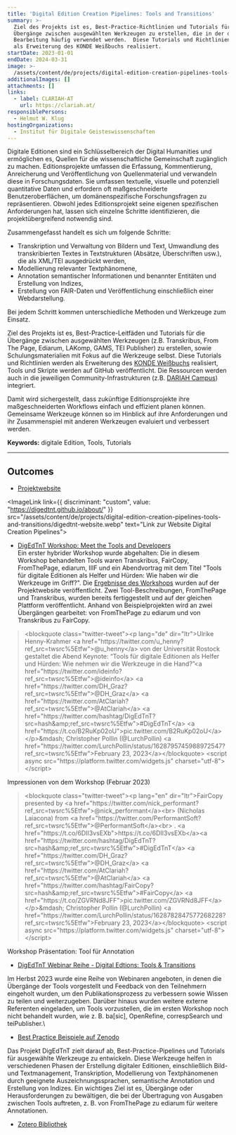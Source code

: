 ```yaml
---
title: 'Digital Edition Creation Pipelines: Tools and Transitions'
summary: >-
  Ziel des Projekts ist es, Best-Practice-Richtlinien und Tutorials für die
  Übergänge zwischen ausgewählten Werkzeugen zu erstellen, die in der digitalen
  Bearbeitung häufig verwendet werden.  Diese Tutorials und Richtlinien werden
  als Erweiterung des KONDE Weißbuchs realisiert.
startDate: 2023-01-01
endDate: 2024-03-31
image: >-
  /assets/content/de/projects/digital-edition-creation-pipelines-tools-and-transitions/image.png
additionalImages: []
attachments: []
links:
  - label: CLARIAH-AT
    url: https://clariah.at/
responsiblePersons:
  - Helmut W. Klug
hostingOrganizations:
  - Institut für Digitale Geisteswissenschaften
---
```

Digitale Editionen sind ein Schlüsselbereich der Digital Humanities und ermöglichen es, Quellen für die wissenschaftliche Gemeinschaft zugänglich zu machen. Editionsprojekte umfassen die Erfassung, Kommentierung, Anreicherung und Veröffentlichung von Quellenmaterial und verwandeln diese in Forschungsdaten. Sie umfassen textuelle, visuelle und potenziell quantitative Daten und erfordern oft maßgeschneiderte Benutzeroberflächen, um domänenspezifische Forschungsfragen zu repräsentieren. Obwohl jedes Editionsprojekt seine eigenen spezifischen Anforderungen hat, lassen sich einzelne Schritte identifizieren, die projektübergreifend notwendig sind.

Zusammengefasst handelt es sich um folgende Schritte:

- Transkription und Verwaltung von Bildern und Text, Umwandlung des transkribierten Textes in Textstrukturen (Absätze, Überschriften usw.), die als XML/TEI ausgedrückt werden,
- Modellierung relevanter Textphänomene,
- Annotation semantischer Informationen und benannter Entitäten und Erstellung von Indizes,
- Erstellung von FAIR-Daten und Veröffentlichung einschließlich einer Webdarstellung.

Bei jedem Schritt kommen unterschiedliche Methoden und Werkzeuge zum Einsatz.

Ziel des Projekts ist es, Best-Practice-Leitfäden und Tutorials für die Übergänge zwischen ausgewählten Werkzeugen (z.B. Transkribus, From The Page, Ediarum, LAKomp, GAMS, TEI Publisher) zu erstellen, sowie Schulungsmaterialien mit Fokus auf die Werkzeuge selbst. Diese Tutorials und Richtlinien werden als Erweiterung des [KONDE Weißbuchs](https://www.digitale-edition.at/) realisiert, Tools und Skripte werden auf GitHub veröffentlicht. Die Ressourcen werden auch in die jeweiligen Community-Infrastrukturen (z.B. [DARIAH Campus](https://campus.dariah.eu/)) integriert.

Damit wird sichergestellt, dass zukünftige Editionsprojekte ihre maßgeschneiderten Workflows einfach und effizient planen können. Gemeinsame Werkzeuge können so im Hinblick auf ihre Anforderungen und ihr Zusammenspiel mit anderen Werkzeugen evaluiert und verbessert werden.

**Keywords:** digitale Edition, Tools, Tutorials

---

## Outcomes

* [Projektwebsite](https://digedtnt.github.io/about/)

<ImageLink link={{ discriminant: "custom", value: "https://digedtnt.github.io/about/" }} src="/assets/content/de/projects/digital-edition-creation-pipelines-tools-and-transitions/digedtnt-website.webp" text="Link zur Website Digital Creation Pipelines">

</ImageLink>

* [DigEdTnT Workshop: Meet the Tools and Developers](https://clariah.at/de/events/digedtnt-workshop-meet-the-tools-and-developers/)\
  Ein erster hybrider Workshop wurde abgehalten: Die in diesem Workshop behandelten Tools waren Transkribus, FairCopy, FromThePage, ediarum, IIIF und ein Abendvortrag mit dem Titel "Tools für digitale Editionen als Helfer und Hürden: Wie haben wir die Werkzeuge im Griff?". Die [Ergebnisse des Workshops](https://digedtnt.github.io/workshop/) wurden auf der Projektwebsite veröffentlicht. Zwei Tool-Beschreibungen, FromThePage und Transkribus, wurden bereits fertiggestellt und auf der gleichen Plattform veröffentlicht. Anhand von Beispielprojekten wird an zwei Übergängen gearbeitet: von FromThePage zu ediarum und von Transkribus zu FairCopy.

> \<blockquote class="twitter-tweet">\<p lang="de" dir="ltr">Ulrike Henny-Krahmer \<a href="https\://twitter.com/u\_henny?ref\_src=twsrc%5Etfw">@u\_henny\</a> von der Universität Rostock gestaltet die Abend Keynote: “Tools für digitale Editionen als Helfer und Hürden: Wie nehmen wir die Werkzeuge in die Hand?”\<a href="https\://twitter.com/ideinfo?ref\_src=twsrc%5Etfw">@ideinfo\</a> \<a href="https\://twitter.com/DH\_Graz?ref\_src=twsrc%5Etfw">@DH\_Graz\</a> \<a href="https\://twitter.com/AtClariah?ref\_src=twsrc%5Etfw">@AtClariah\</a> \<a href="https\://twitter.com/hashtag/DigEdTnT?src=hash\&amp;ref\_src=twsrc%5Etfw">#DigEdTnT\</a> \<a href="https\://t.co/B2RuKp02oU">pic.twitter.com/B2RuKp02oU\</a>\</p>\&mdash; Christopher Pollin (@LurchPollin) \<a href="https\://twitter.com/LurchPollin/status/1628795745988972547?ref\_src=twsrc%5Etfw">February 23, 2023\</a>\</blockquote> \<script async src="https\://platform.twitter.com/widgets.js" charset="utf-8">\</script>

Impressionen von dem Workshop (Februar 2023)



> \<blockquote class="twitter-tweet">\<p lang="en" dir="ltr">FairCopy presented by \<a href="https\://twitter.com/nick\_performant?ref\_src=twsrc%5Etfw">@nick\_performant\</a>\<br> (Nicholas Laiacona) from \<a href="https\://twitter.com/PerformantSoft?ref\_src=twsrc%5Etfw">@PerformantSoft\</a>\<br> . \<a href="https\://t.co/6DII3vsEXb">https\://t.co/6DII3vsEXb\</a>\<a href="https\://twitter.com/hashtag/DigEdTnT?src=hash\&amp;ref\_src=twsrc%5Etfw">#DigEdTnT\</a> \<a href="https\://twitter.com/DH\_Graz?ref\_src=twsrc%5Etfw">@DH\_Graz\</a> \<a href="https\://twitter.com/AtClariah?ref\_src=twsrc%5Etfw">@AtClariah\</a> \<a href="https\://twitter.com/hashtag/FairCopy?src=hash\&amp;ref\_src=twsrc%5Etfw">#FairCopy\</a> \<a href="https\://t.co/ZGVRNd8JFF">pic.twitter.com/ZGVRNd8JFF\</a>\</p>\&mdash; Christopher Pollin (@LurchPollin) \<a href="https\://twitter.com/LurchPollin/status/1628782847577268228?ref\_src=twsrc%5Etfw">February 23, 2023\</a>\</blockquote> \<script async src="https\://platform.twitter.com/widgets.js" charset="utf-8">\</script>

Workshop Präsentation: Tool für Annotation



* [DigEdTnT Webinar Reihe - Digital Edtions: Tools & Transitions](https://clariah.at/de/events/webinar-series-digital-editions-tools-transitions/)

Im Herbst 2023 wurde eine Reihe von Webinaren angeboten, in denen die Übergänge der Tools vorgestellt und Feedback von den Teilnehmern eingeholt wurden, um den Publikationsprozess zu verbessern sowie Wissen zu teilen und weiterzugeben. Darüber hinaus wurden weitere externe Referenten eingeladen, um Tools vorzustellen, die im ersten Workshop noch nicht behandelt wurden, wie z. B. ba\[sic], OpenRefine, correspSearch und teiPublisher.\


* [Best Practice Beispiele auf Zenodo](https://zenodo.org/records/10544700)

Das Projekt DigEdTnT zielt darauf ab, Best-Practice-Pipelines und Tutorials für ausgewählte Werkzeuge zu entwickeln. Diese Werkzeuge helfen in verschiedenen Phasen der Erstellung digitaler Editionen, einschließlich Bild- und Textmanagement, Transkription, Modellierung von Textphänomenen durch geeignete Auszeichnungssprachen, semantische Annotation und Erstellung von Indizes. Ein wichtiges Ziel ist es, Übergänge oder Herausforderungen zu bewältigen, die bei der Übertragung von Ausgaben zwischen Tools auftreten, z. B. von FromThePage zu ediarum für weitere Annotationen.

* [Zotero Bibliothek](https://www.zotero.org/groups/4949308/digedtnt/library)
